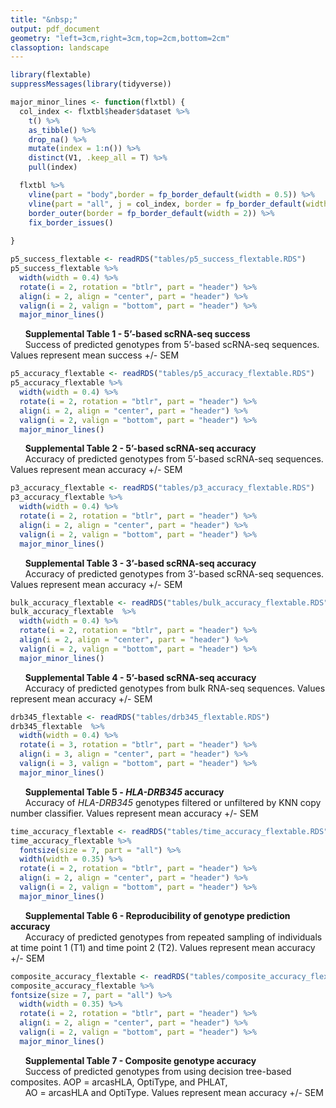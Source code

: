 ```yaml
---
title: "&nbsp;"
output: pdf_document
geometry: "left=3cm,right=3cm,top=2cm,bottom=2cm"
classoption: landscape
---
```


```r
library(flextable)
suppressMessages(library(tidyverse))

major_minor_lines <- function(flxtbl) {
  col_index <- flxtbl$header$dataset %>% 
    t() %>% 
    as_tibble() %>% 
    drop_na() %>% 
    mutate(index = 1:n()) %>% 
    distinct(V1, .keep_all = T) %>% 
    pull(index)

  flxtbl %>% 
    vline(part = "body",border = fp_border_default(width = 0.5)) %>% 
    vline(part = "all", j = col_index, border = fp_border_default(width = 2)) %>% 
    border_outer(border = fp_border_default(width = 2)) %>% 
    fix_border_issues() 
    
}

```

```r
p5_success_flextable <- readRDS("tables/p5_success_flextable.RDS")
p5_success_flextable %>% 
  width(width = 0.4) %>% 
  rotate(i = 2, rotation = "btlr", part = "header") %>%
  align(i = 2, align = "center", part = "header") %>% 
  valign(i = 2, valign = "bottom", part = "header") %>% 
  major_minor_lines() 
```
|       **Supplemental Table 1 - 5'-based scRNA-seq success**
|       Success of predicted genotypes from 5'-based scRNA-seq sequences. Values represent mean success +/- SEM

\newpage
```r
p5_accuracy_flextable <- readRDS("tables/p5_accuracy_flextable.RDS")
p5_accuracy_flextable %>% 
  width(width = 0.4) %>% 
  rotate(i = 2, rotation = "btlr", part = "header") %>%
  align(i = 2, align = "center", part = "header") %>% 
  valign(i = 2, valign = "bottom", part = "header") %>% 
  major_minor_lines() 
```
|       **Supplemental Table 2 - 5'-based scRNA-seq accuracy**
|       Accuracy of predicted genotypes from 5'-based scRNA-seq sequences. Values represent mean accuracy +/- SEM

\newpage
```r
p3_accuracy_flextable <- readRDS("tables/p3_accuracy_flextable.RDS")
p3_accuracy_flextable %>% 
  width(width = 0.4) %>% 
  rotate(i = 2, rotation = "btlr", part = "header") %>%
  align(i = 2, align = "center", part = "header") %>% 
  valign(i = 2, valign = "bottom", part = "header") %>% 
  major_minor_lines() 
```
|       **Supplemental Table 3 - 3'-based scRNA-seq accuracy**
|       Accuracy of predicted genotypes from 3'-based scRNA-seq sequences. Values represent mean accuracy +/- SEM

\newpage
```r
bulk_accuracy_flextable <- readRDS("tables/bulk_accuracy_flextable.RDS")
bulk_accuracy_flextable  %>% 
  width(width = 0.4) %>% 
  rotate(i = 2, rotation = "btlr", part = "header") %>%
  align(i = 2, align = "center", part = "header") %>% 
  valign(i = 2, valign = "bottom", part = "header") %>% 
  major_minor_lines() 
```
|       **Supplemental Table 4 - 5'-based scRNA-seq accuracy**
|       Accuracy of predicted genotypes from bulk RNA-seq sequences. Values represent mean accuracy +/- SEM

\newpage
```r
drb345_flextable <- readRDS("tables/drb345_flextable.RDS")
drb345_flextable  %>% 
  width(width = 0.4) %>% 
  rotate(i = 3, rotation = "btlr", part = "header") %>%
  align(i = 3, align = "center", part = "header") %>% 
  valign(i = 3, valign = "bottom", part = "header") %>% 
  major_minor_lines() 
```
|       **Supplemental Table 5 - *HLA-DRB345* accuracy**
|       Accuracy of *HLA-DRB345* genotypes filtered or unfiltered by KNN copy number classifier. Values represent mean accuracy +/- SEM

\newpage
```r
time_accuracy_flextable <- readRDS("tables/time_accuracy_flextable.RDS")
time_accuracy_flextable %>% 
  fontsize(size = 7, part = "all") %>% 
  width(width = 0.35) %>% 
  rotate(i = 2, rotation = "btlr", part = "header") %>%
  align(i = 2, align = "center", part = "header") %>% 
  valign(i = 2, valign = "bottom", part = "header") %>% 
  major_minor_lines() 
```
|       **Supplemental Table 6 - Reproducibility of genotype prediction accuracy**
|       Accuracy of predicted genotypes from repeated sampling of individuals at time point 1 (T1) and time point 2 (T2). Values represent mean accuracy +/- SEM

\newpage
```r
composite_accuracy_flextable <- readRDS("tables/composite_accuracy_flextable.RDS")
composite_accuracy_flextable %>% 
fontsize(size = 7, part = "all") %>% 
  width(width = 0.35) %>% 
  rotate(i = 2, rotation = "btlr", part = "header") %>%
  align(i = 2, align = "center", part = "header") %>% 
  valign(i = 2, valign = "bottom", part = "header") %>% 
  major_minor_lines() 
```
|       **Supplemental Table 7 - Composite genotype accuracy**
|       Success of predicted genotypes from using decision tree-based composites. AOP = arcasHLA, OptiType, and PHLAT, 
|       AO = arcasHLA and OptiType. Values represent mean accuracy +/- SEM

